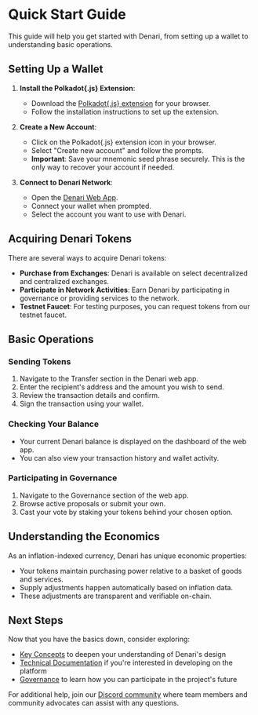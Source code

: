 # Quick Start Guide

This guide will help you get started with Denari, from setting up a wallet to understanding basic operations.

## Setting Up a Wallet

1. **Install the Polkadot{.js} Extension**:
   - Download the [Polkadot{.js} extension](https://polkadot.js.org/extension/) for your browser.
   - Follow the installation instructions to set up the extension.

2. **Create a New Account**:
   - Click on the Polkadot{.js} extension icon in your browser.
   - Select "Create new account" and follow the prompts.
   - **Important**: Save your mnemonic seed phrase securely. This is the only way to recover your account if needed.

3. **Connect to Denari Network**:
   - Open the [Denari Web App](https://app.denari.io).
   - Connect your wallet when prompted.
   - Select the account you want to use with Denari.

## Acquiring Denari Tokens

There are several ways to acquire Denari tokens:

- **Purchase from Exchanges**: Denari is available on select decentralized and centralized exchanges.
- **Participate in Network Activities**: Earn Denari by participating in governance or providing services to the network.
- **Testnet Faucet**: For testing purposes, you can request tokens from our testnet faucet.

## Basic Operations

### Sending Tokens

1. Navigate to the Transfer section in the Denari web app.
2. Enter the recipient's address and the amount you wish to send.
3. Review the transaction details and confirm.
4. Sign the transaction using your wallet.

### Checking Your Balance

- Your current Denari balance is displayed on the dashboard of the web app.
- You can also view your transaction history and wallet activity.

### Participating in Governance

1. Navigate to the Governance section of the web app.
2. Browse active proposals or submit your own.
3. Cast your vote by staking your tokens behind your chosen option.

## Understanding the Economics

As an inflation-indexed currency, Denari has unique economic properties:

- Your tokens maintain purchasing power relative to a basket of goods and services.
- Supply adjustments happen automatically based on inflation data.
- These adjustments are transparent and verifiable on-chain.

## Next Steps

Now that you have the basics down, consider exploring:

- [Key Concepts](/docs/key-concepts) to deepen your understanding of Denari's design
- [Technical Documentation](/docs/technical) if you're interested in developing on the platform
- [Governance](/docs/governance) to learn how you can participate in the project's future

For additional help, join our [Discord community](https://discord.gg/denari) where team members and community advocates can assist with any questions. 